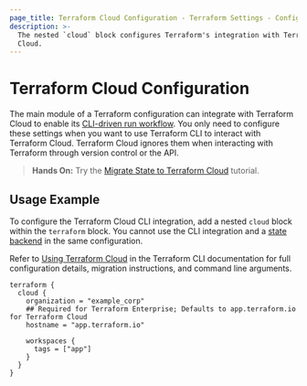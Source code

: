 ```yaml
---
page_title: Terraform Cloud Configuration - Terraform Settings - Configuration Language
description: >-
  The nested `cloud` block configures Terraform's integration with Terraform
  Cloud.
---
```


# Terraform Cloud Configuration

The main module of a Terraform configuration can integrate with Terraform Cloud to enable its [CLI-driven run workflow](/terraform/cloud-docs/run/cli). You only need to configure these settings when you want to use Terraform CLI to interact with Terraform Cloud. Terraform Cloud ignores them when interacting with
Terraform through version control or the API.

> **Hands On:** Try the [Migrate State to Terraform Cloud](/terraform/tutorials/cloud/cloud-migrate) tutorial.

## Usage Example

To configure the Terraform Cloud CLI integration, add a nested `cloud` block within the `terraform` block. You cannot use the CLI integration and a [state backend](/terraform/language/settings/backends/configuration) in the same configuration.

Refer to [Using Terraform Cloud](/terraform/cli/cloud) in the Terraform CLI documentation for full configuration details, migration instructions, and command line arguments.

```hcl
terraform {
  cloud {
    organization = "example_corp"
    ## Required for Terraform Enterprise; Defaults to app.terraform.io for Terraform Cloud
    hostname = "app.terraform.io"

    workspaces {
      tags = ["app"]
    }
  }
}
```



